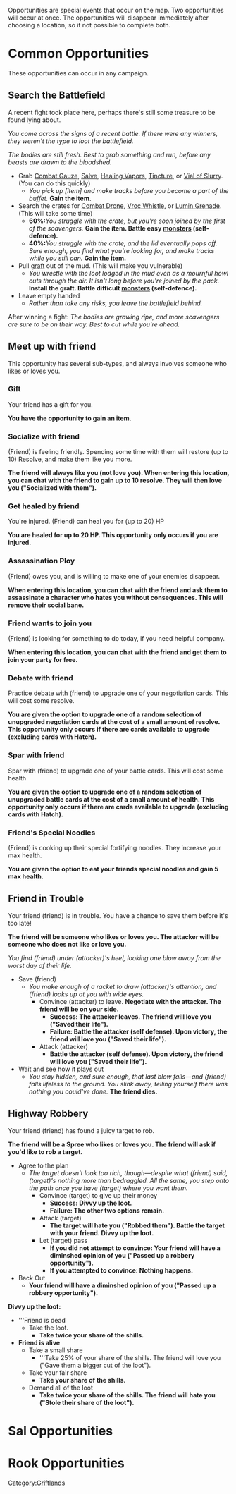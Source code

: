 {{Tocright}}
Opportunities are special events that occur on the map. Two opportunities will occur at once. The opportunities will disappear immediately after choosing a location, so it not possible to complete both.

=Common Opportunities=
These opportunities can occur in any campaign.

==Search the Battlefield==
A recent fight took place here, perhaps there's still some treasure to be found lying about.

''You come across the signs of a recent battle. If there were any winners, they weren't the type to loot the battlefield.''

''The bodies are still fresh. Best to grab something and run, before any beasts are drawn to the bloodshed.''

* Grab [[Combat Gauze]], [[Salve]], [[Healing Vapors]], [[Tincture]], or [[Vial of Slurry]]. (You can do this quickly)
** ''You pick up [item] and make tracks before you become a part of the buffet.'' '''Gain the item.'''
* Search the crates for [[Combat Drone]], [[Vroc Whistle]], or [[Lumin Grenade]]. (This will take some time)
** '''60%: '''''You struggle with the crate, but you're soon joined by the first of the scavengers.'' '''Gain the item. Battle easy [[monsters]] (self-defence).'''
** '''40%: '''''You struggle with the crate, and the lid eventually pops off. Sure enough, you find what you're looking for, and make tracks while you still can.'' '''Gain the item.'''
* Pull [[graft]] out of the mud. (This will make you vulnerable)
** ''You wrestle with the loot lodged in the mud even as a mournful howl cuts through the air. It isn't long before you're joined by the pack.'' '''Install the graft. Battle difficult [[monsters]] (self-defence).'''
* Leave empty handed
** ''Rather than take any risks, you leave the battlefield behind.''
After winning a fight: ''The bodies are growing ripe, and more scavengers are sure to be on their way. Best to cut while you're ahead.''

==Meet up with friend==
This opportunity has several sub-types, and always involves someone who likes or loves you.

===Gift===
Your friend has a gift for you.

'''You have the opportunity to gain an item.'''

===Socialize with friend===
(Friend) is feeling friendly. Spending some time with them will restore (up to 10) Resolve, and make them like you more.

'''The friend will always like you (not love you). When entering this location, you can chat with the friend to gain up to 10 resolve. They will then love you ("Socialized with them").'''

===Get healed by friend===
You're injured. (Friend) can heal you for (up to 20) HP

'''You are healed for up to 20 HP. This opportunity only occurs if you are injured.'''

===Assassination Ploy===
(Friend) owes you, and is willing to make one of your enemies disappear.

'''When entering this location, you can chat with the friend and ask them to assassinate a character who hates you without consequences. This will remove their social bane.'''

===Friend wants to join you===
(Friend) is looking for something to do today, if you need helpful company.

'''When entering this location, you can chat with the friend and get them to join your party for free.'''

===Debate with friend===
Practice debate with (friend) to upgrade one of your negotiation cards. This will cost some resolve.

'''You are given the option to upgrade one of a random selection of unupgraded negotiation cards at the cost of a small amount of resolve. This opportunity only occurs if there are cards available to upgrade (excluding cards with Hatch).'''

===Spar with friend===
Spar with (friend) to upgrade one of your battle cards. This will cost some health

'''You are given the option to upgrade one of a random selection of unupgraded battle cards at the cost of a small amount of health. This opportunity only occurs if there are cards available to upgrade (excluding cards with Hatch).'''

===Friend's Special Noodles===
(Friend) is cooking up their special fortifying noodles. They increase your max health.

'''You are given the option to eat your friends special noodles and gain 5 max health.'''

==Friend in Trouble==
Your friend (friend) is in trouble. You have a chance to save them before it's too late!

'''The friend will be someone who likes or loves you. The attacker will be someone who does not like or love you.'''

''You find (friend) under (attacker)'s heel, looking one blow away from the worst day of their life.''
* Save (friend)
** ''You make enough of a racket to draw (attacker)'s attention, and (friend) looks up at you with wide eyes.''
*** Convince (attacker) to leave. '''Negotiate with the attacker. The friend will be on your side.'''
**** '''Success: The attacker leaves. The friend will love you ("Saved their life").'''
**** '''Failure: Battle the attacker (self defense). Upon victory, the friend will love you ("Saved their life").''' 
*** Attack (attacker)
**** '''Battle the attacker (self defense). Upon victory, the friend will love you ("Saved their life").''' 
* Wait and see how it plays out
** ''You stay hidden, and sure enough, that last blow falls—and (friend) falls lifeless to the ground. You slink away, telling yourself there was nothing you could've done.'' '''The friend dies.'''

==Highway Robbery==
Your friend (friend) has found a juicy target to rob.

'''The friend will be a Spree who likes or loves you. The friend will ask if you'd like to rob a target.'''

* Agree to the plan
** ''The target doesn't look too rich, though—despite what (friend) said, (target)'s nothing more than bedraggled. All the same, you step onto the path once you have (target) where you want them.''
***Convince (target) to give up their money
**** '''Success: Divvy up the loot.'''
**** '''Failure: The other two options remain.'''
*** Attack (target)
**** '''The target will hate you ("Robbed them"). Battle the target with your friend. Divvy up the loot.'''
*** Let (target) pass
**** '''If you did not attempt to convince: Your friend will have a diminshed opinion of you ("Passed up a robbery opportunity").'''
**** '''If you attempted to convince: Nothing happens.'''
* Back Out
** '''Your friend will have a diminshed opinion of you ("Passed up a robbery opportunity").'''

'''Divvy up the loot:'''
* '''Friend is dead 
** Take the loot.
*** '''Take twice your share of the shills.'''
* '''Friend is alive'''
** Take a small share
*** '''Take 25% of your share of the shills. The friend will love you ("Gave them a bigger cut of the loot").
** Take your fair share
*** '''Take your share of the shills.'''
** Demand all of the loot
*** '''Take twice your share of the shills. The friend will hate you ("Stole their share of the loot").'''

=Sal Opportunities=
=Rook Opportunities=

[[Category:Griftlands]]